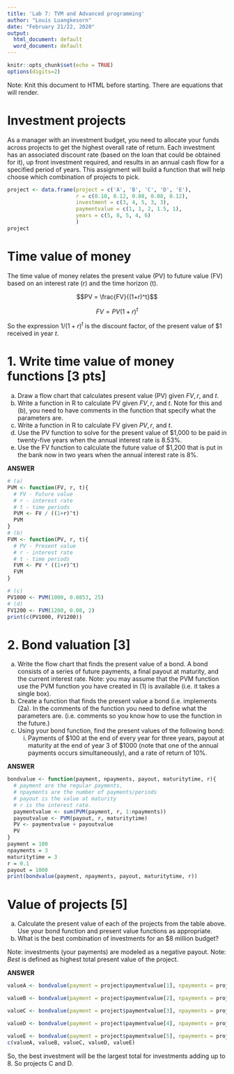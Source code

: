 ```yaml
---
title: 'Lab 7: TVM and Advanced programming'
author: "Louis Luangkesorn"
date: "February 21/22, 2020"
output:
  html_document: default
  word_document: default
---
```


```r
knitr::opts_chunk$set(echo = TRUE)
options(digits=2)
```

Note: Knit this document to HTML before starting. There are equations that will render.

# Investment projects

As a manager with an investment budget, you need to allocate your funds across projects to get the highest overall rate of return. Each investment has an associated discount rate (based on the loan that could be obtained for it), up front investment required, and results in an annual cash flow for a specified period of years.  This assignment will build a function that will help choose which combination of projects to pick.

```r
project <- data.frame(project = c('A', 'B', 'C', 'D', 'E'),
                      r = c(0.10, 0.12, 0.08, 0.08, 0.12),
                      investment = c(3, 4, 5, 3, 3),
                      paymentvalue = c(1, 1, 2, 1.5, 1),
                      years = c(5, 8, 5, 4, 6)
                      )
project
```
# Time value of money

The time value of money relates the present value (PV) to future value (FV) based on an interest rate (r) and the time horizon (t).

$$PV = \frac{FV}{(1+r)^t}$$

$$FV = PV {(1+r)^t}$$

So the expression $1/(1+r)^t$ is the discount factor, of the present value of \$1 received in year $t$.

# 1. Write time value of money functions [3 pts]

a. Draw a flow chart that calculates present value (PV) given $FV, r$, and $t$.
b. Write a function in R to calculate PV given $FV, r,$ and $t$. Note for this and (b), you need to have comments in the function that specify what the parameters are.
c. Write a function in R to calculate FV given $PV, r,$ and $t$.
d. Use the PV function to solve for the present value of \$1,000 to be paid in twenty-five years when the annual interest rate is 8.53\%.
e. Use the FV function to calculate the future value of \$1,200 that is put in the bank now in two years when the annual interest rate is 8\%.

**ANSWER**

```r
# (a)
PVM <- function(FV, r, t){
  # FV - Future value
  # r - interest rate
  # t - time periods
  PVM <- FV / ((1+r)^t)
  PVM
}
# (b)
FVM <- function(PV, r, t){
  # PV - Present value
  # r - interest rate
  # t - time periods
  FVM <- PV * ((1+r)^t)
  FVM
}

# (c)
PV1000 <- PVM(1000, 0.0853, 25)
# (d)
FV1200 <- FVM(1200, 0.08, 2)
print(c(PV1000, FV1200))
```

# 2.  Bond valuation [3]

a.  Write the flow chart that finds the present value of a bond. A bond consists of a series of future payments, a final payout at maturity,  and the current interest rate. Note: you may assume that the PVM function use the PVM function you have created in (1) is available (i.e. it takes a single box).  
b.  Create a function that finds the present value a bond (i.e. implements (2a).  In the comments of the function you need to define what the parameters are. (i.e. comments so you know how to use the function in the future.)
c.  Using your bond function, find the present values of the following bond:
    (i)  Payments of \$100 at the end of every year for three years, payout at maturity at the end of year 3 of \$1000 (note that one of the annual payments occurs simultaneously), and a rate of return of 10\%.

**ANSWER**

```r
bondvalue <- function(payment, npayments, payout, maturitytime, r){
  # payment are the regular payments,
  # npayments are the number of payments/periods
  # payout is the value at maturity
  # r is the interest rate.
  paymentvalue <- sum(PVM(payment, r, 1:npayments))
  payoutvalue <- PVM(payout, r, maturitytime)
  PV <- paymentvalue + payoutvalue
  PV
}
payment = 100
npayments = 3
maturitytime = 3
r = 0.1
payout = 1000
print(bondvalue(payment, npayments, payout, maturitytime, r))
```

# Value of projects [5]

a.  Calculate the present value of each of the projects from the table above.  Use your bond function and present value functions as appropriate.
b.  What is the best combination of investments for an \$8 million budget?

Note: investments (your payments) are modeled as a negative payout.
Note: *Best* is defined as highest total present value of the project.

**ANSWER**
```r
valueA <- bondvalue(payment = project$paymentvalue[1], npayments = project$years[1], payout = 0, maturitytime = project$years[1], r = project$r[1]) - project$investment[1]

valueB <- bondvalue(payment = project$paymentvalue[2], npayments = project$years[2], payout = 0, maturitytime = project$years[2], r = project$r[2]) - project$investment[2]

valueC <- bondvalue(payment = project$paymentvalue[3], npayments = project$years[1], payout = 0, maturitytime = project$years[3], r = project$r[3]) - project$investment[3]

valueD <- bondvalue(payment = project$paymentvalue[4], npayments = project$years[4], payout = 0, maturitytime = project$years[4], r = project$r[4]) - project$investment[4]

valueE <- bondvalue(payment = project$paymentvalue[5], npayments = project$years[5], payout = 0, maturitytime = project$years[5], r = project$r[5]) - project$investment[5]
c(valueA, valueB, valueC, valueD, valueE)
```

So, the best investment will be the largest total for investments adding up to 8. So projects C and D.

